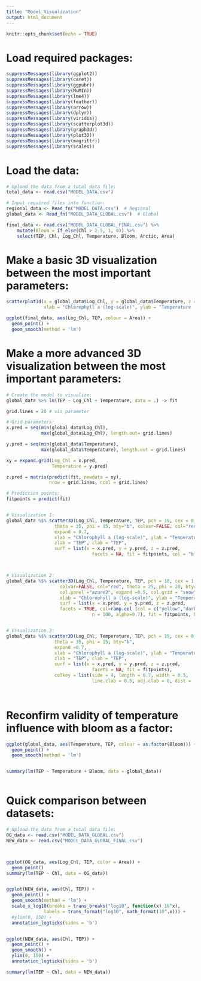 ```yaml
---
title: "Model_Visualization"
output: html_document
---
```


```r
knitr::opts_chunk$set(echo = TRUE)
```


# Load required packages:
```r


suppressMessages(library(ggplot2))
suppressMessages(library(caret))
suppressMessages(library(ggpubr))
suppressMessages(library(MuMIn))
suppressMessages(library(lme4))
suppressMessages(library(feather))
suppressMessages(library(arrow))
suppressMessages(library(dplyr))
suppressMessages(library(viridis))
suppressMessages(library(scatterplot3d))
suppressMessages(library(graph3d))
suppressMessages(library(plot3D))
suppressMessages(library(magrittr))
suppressMessages(library(scales))

```


# Load the data:
```r

# Upload the data from a total data file:
total_data <- read.csv("MODEL_DATA.csv")

# Input required files into function:
regional_data <- Read_fn("MODEL_DATA.csv")  # Regional
global_data <- Read_fn("MODEL_DATA_GLOBAL.csv")  # Global

final_data <- read.csv("MODEL_DATA_GLOBAL_FINAL.csv") %>% 
    mutate(Bloom = if_else(Chl > 2.5, 1, 0)) %>% 
    select(TEP, Chl, Log_Chl, Temperature, Bloom, Arctic, Area)

```


# Make a basic 3D visualization between the most important parameters:
```r

scatterplot3d(x = global_data$Log_Chl, y = global_data$Temperature, z = global_data$TEP, pch = 16,
              xlab = "Chlorophyll a (log-scale)", ylab = "Temperature (˚C)", zlab = "TEP")

ggplot(final_data, aes(Log_Chl, TEP, colour = Area)) +
  geom_point() +
  geom_smooth(method = 'lm')

```


# Make a more advanced 3D visualization between the most important parameters:
```r

# Create the model to visualize:
global_data %>% lm(TEP ~ Log_Chl + Temperature, data = .) -> fit

grid.lines = 20 # vis parameter

# Grid parameters:
x.pred = seq(min(global_data$Log_Chl), 
             max(global_data$Log_Chl), length.out= grid.lines)

y.pred = seq(min(global_data$Temperature), 
             max(global_data$Temperature), length.out = grid.lines)

xy = expand.grid(Log_Chl = x.pred, 
                 Temperature = y.pred)

z.pred = matrix(predict(fit, newdata = xy), 
                nrow = grid.lines, ncol = grid.lines)

# Prediction points:
fitpoints = predict(fit)


# Visualization 1:
global_data %$% scatter3D(Log_Chl, Temperature, TEP, pch = 19, cex = 0.5, 
                  theta = 35, phi = 15, bty="b", colvar=FALSE, col="red",
                  expand = 0.7, 
                  xlab = "Chlorophyll a (log-scale)", ylab = "Temperature (˚C)", 
                  zlab = "TEP", clab = "TEP",
                  surf = list(x = x.pred, y = y.pred, z = z.pred,  
                                facets = NA, fit = fitpoints, col = "black"))



# Visualization 2:
global_data %$% scatter3D(Log_Chl, Temperature, TEP, pch = 18, cex = 1, 
                    colvar=FALSE, col="red", theta = 25, phi = 20, bty="u",
                    col.panel ="azure2", expand =0.5, col.grid = "snow",
                    xlab = "Chlorophyll a (log-scale)", ylab = "Temperature (˚C)", zlab = "TEP",  
                    surf = list(x = x.pred, y = y.pred, z = z.pred,  
                    facets = TRUE, col=ramp.col (col = c("yellow","darkorange"), 
                                n = 100, alpha=0.7), fit = fitpoints, border="black"))


# Visualization 3:
global_data %$% scatter3D(Log_Chl, Temperature, TEP, pch = 19, cex = 0.5, 
                  theta = 35, phi = 15, bty="b",
                  expand =0.7, 
                  xlab = "Chlorophyll a (log-scale)", ylab = "Temperature (˚C)", 
                  zlab = "TEP", clab = "TEP",
                  surf = list(x = x.pred, y = y.pred, z = z.pred,  
                                facets = NA, fit = fitpoints),
                  colkey = list(side = 4, length = 0.7, width = 0.5, 
                                line.clab = 0.5, adj.clab = 0, dist = -0.05))




```


# Reconfirm validity of temperature influence with bloom as a factor:
```r

ggplot(global_data, aes(Temperature, TEP, colour = as.factor(Bloom))) + 
  geom_point() +
  geom_smooth(method = 'lm')


summary(lm(TEP ~ Temperature + Bloom, data = global_data))



```


# Quick comparison between datasets:
```r

# Upload the data from a total data file:
OG_data <- read.csv("MODEL_DATA_GLOBAL.csv")
NEW_data <- read.csv("MODEL_DATA_GLOBAL_FINAL.csv")



ggplot(OG_data, aes(Log_Chl, TEP, color = Area)) +
  geom_point()
summary(lm(TEP ~ Chl, data = OG_data))


ggplot(NEW_data, aes(Chl, TEP)) +
  geom_point() +
  geom_smooth(method = 'lm') +
  scale_x_log10(breaks = trans_breaks("log10", function(x) 10^x),
              labels = trans_format("log10", math_format(10^.x))) +
  #ylim(0, 150) +
  annotation_logticks(sides = 'b')


ggplot(NEW_data, aes(Chl, TEP)) +
  geom_point() +
  geom_smooth() +
  ylim(0, 150) +
  annotation_logticks(sides = 'b')

summary(lm(TEP ~ Chl, data = NEW_data))

```

